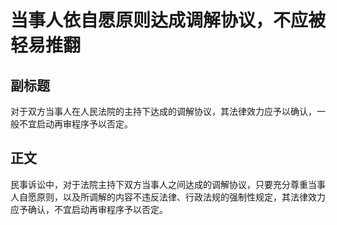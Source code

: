 # 当事人依自愿原则达成调解协议，不应被轻易推翻
## 副标题
对于双方当事人在人民法院的主持下达成的调解协议，其法律效力应予以确认，一般不宜启动再审程序予以否定。
## 正文
民事诉讼中，对于法院主持下双方当事人之间达成的调解协议，只要充分尊重当事人自愿原则，以及所调解的内容不违反法律、行政法规的强制性规定，其法律效力应予确认，不宜启动再审程序予以否定。